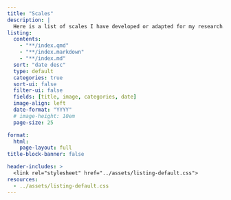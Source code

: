 ```yaml
---
title: "Scales" 
description: |
  Here is a list of scales I have developed or adapted for my research. Select a scale to see further details and instructions for using it.
listing: 
  contents: 
    - "**/index.qmd"
    - "**/index.markdown"
    - "**/index.md"
  sort: "date desc"
  type: default
  categories: true
  sort-ui: false
  filter-ui: false
  fields: [title, image, categories, date]
  image-align: left
  date-format: "YYYY"
  # image-height: 10em
  page-size: 25

format: 
  html: 
    page-layout: full
title-block-banner: false

header-includes: >
  <link rel="stylesheet" href="../assets/listing-default.css">
resources:
  - ../assets/listing-default.css
---
```

